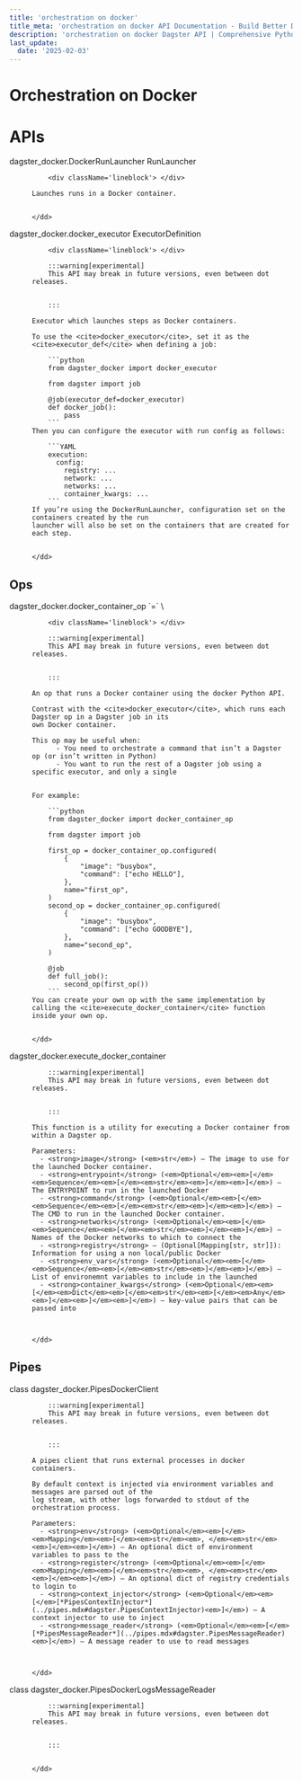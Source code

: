 ```yaml
---
title: 'orchestration on docker'
title_meta: 'orchestration on docker API Documentation - Build Better Data Pipelines | Python Reference Documentation for Dagster'
description: 'orchestration on docker Dagster API | Comprehensive Python API documentation for Dagster, the data orchestration platform. Learn how to build, test, and maintain data pipelines with our detailed guides and examples.'
last_update:
  date: '2025-02-03'
---
```


<div class="section" id="orchestration-on-docker">


# Orchestration on Docker

</div>


<div class="section" id="apis">


# APIs

<dl>
    <dt><Link id='dagster_docker.DockerRunLauncher'>dagster_docker.DockerRunLauncher RunLauncher</Link></dt>
    <dd>

        <div className='lineblock'> </div>

    Launches runs in a Docker container.


    </dd>

</dl>
<dl>
    <dt><Link id='dagster_docker.docker_executor'>dagster_docker.docker_executor ExecutorDefinition</Link></dt>
    <dd>

        <div className='lineblock'> </div>

        :::warning[experimental]
        This API may break in future versions, even between dot releases.


        :::

    Executor which launches steps as Docker containers.

    To use the <cite>docker_executor</cite>, set it as the <cite>executor_def</cite> when defining a job:

        ```python
        from dagster_docker import docker_executor

        from dagster import job

        @job(executor_def=docker_executor)
        def docker_job():
            pass
        ```
    Then you can configure the executor with run config as follows:

        ```YAML
        execution:
          config:
            registry: ...
            network: ...
            networks: ...
            container_kwargs: ...
        ```
    If you’re using the DockerRunLauncher, configuration set on the containers created by the run
    launcher will also be set on the containers that are created for each step.


    </dd>

</dl>
<div class="section" id="ops">


## Ops

<dl>
    <dt><Link id='dagster_docker.docker_container_op'>dagster_docker.docker_container_op `=` \<dagster._core.definitions.op_definition.OpDefinition object></Link></dt>
    <dd>

        <div className='lineblock'> </div>

        :::warning[experimental]
        This API may break in future versions, even between dot releases.


        :::

    An op that runs a Docker container using the docker Python API.

    Contrast with the <cite>docker_executor</cite>, which runs each Dagster op in a Dagster job in its
    own Docker container.

    This op may be useful when:
          - You need to orchestrate a command that isn’t a Dagster op (or isn’t written in Python)
          - You want to run the rest of a Dagster job using a specific executor, and only a single


    For example:

        ```python
        from dagster_docker import docker_container_op

        from dagster import job

        first_op = docker_container_op.configured(
            {
                "image": "busybox",
                "command": ["echo HELLO"],
            },
            name="first_op",
        )
        second_op = docker_container_op.configured(
            {
                "image": "busybox",
                "command": ["echo GOODBYE"],
            },
            name="second_op",
        )

        @job
        def full_job():
            second_op(first_op())
        ```
    You can create your own op with the same implementation by calling the <cite>execute_docker_container</cite> function
    inside your own op.


    </dd>

</dl>
<dl>
    <dt><Link id='dagster_docker.execute_docker_container'>dagster_docker.execute_docker_container</Link></dt>
    <dd>

        :::warning[experimental]
        This API may break in future versions, even between dot releases.


        :::

    This function is a utility for executing a Docker container from within a Dagster op.

    Parameters: 
      - <strong>image</strong> (<em>str</em>) – The image to use for the launched Docker container.
      - <strong>entrypoint</strong> (<em>Optional</em><em>[</em><em>Sequence</em><em>[</em><em>str</em><em>]</em><em>]</em>) – The ENTRYPOINT to run in the launched Docker
      - <strong>command</strong> (<em>Optional</em><em>[</em><em>Sequence</em><em>[</em><em>str</em><em>]</em><em>]</em>) – The CMD to run in the launched Docker container.
      - <strong>networks</strong> (<em>Optional</em><em>[</em><em>Sequence</em><em>[</em><em>str</em><em>]</em><em>]</em>) – Names of the Docker networks to which to connect the
      - <strong>registry</strong> – (Optional[Mapping[str, str]]): Information for using a non local/public Docker
      - <strong>env_vars</strong> (<em>Optional</em><em>[</em><em>Sequence</em><em>[</em><em>str</em><em>]</em><em>]</em>) – List of environemnt variables to include in the launched
      - <strong>container_kwargs</strong> (<em>Optional</em><em>[</em><em>Dict</em><em>[</em><em>str</em><em>[</em><em>Any</em><em>]</em><em>]</em><em>]</em>) – key-value pairs that can be passed into



    </dd>

</dl>
</div>


<div class="section" id="pipes">

## Pipes

<dl>
    <dt><Link id='dagster_docker.PipesDockerClient'>class dagster_docker.PipesDockerClient</Link></dt>
    <dd>

        :::warning[experimental]
        This API may break in future versions, even between dot releases.


        :::

    A pipes client that runs external processes in docker containers.

    By default context is injected via environment variables and messages are parsed out of the
    log stream, with other logs forwarded to stdout of the orchestration process.

    Parameters: 
      - <strong>env</strong> (<em>Optional</em><em>[</em><em>Mapping</em><em>[</em><em>str</em><em>, </em><em>str</em><em>]</em><em>]</em>) – An optional dict of environment variables to pass to the
      - <strong>register</strong> (<em>Optional</em><em>[</em><em>Mapping</em><em>[</em><em>str</em><em>, </em><em>str</em><em>]</em><em>]</em>) – An optional dict of registry credentials to login to
      - <strong>context_injector</strong> (<em>Optional</em><em>[</em>[*PipesContextInjector*](../pipes.mdx#dagster.PipesContextInjector)<em>]</em>) – A context injector to use to inject
      - <strong>message_reader</strong> (<em>Optional</em><em>[</em>[*PipesMessageReader*](../pipes.mdx#dagster.PipesMessageReader)<em>]</em>) – A message reader to use to read messages



    </dd>

</dl>
<dl>
    <dt><Link id='dagster_docker.PipesDockerLogsMessageReader'>class dagster_docker.PipesDockerLogsMessageReader</Link></dt>
    <dd>

        :::warning[experimental]
        This API may break in future versions, even between dot releases.


        :::


    </dd>

</dl>
</div></div>
